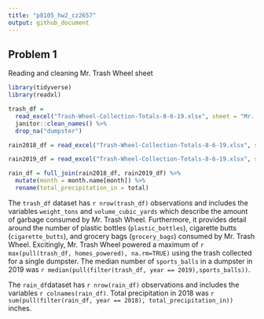 ```yaml
---
title: "p8105_hw2_cz2657"
output: github_document
---
```


## Problem 1

Reading and cleaning Mr. Trash Wheel sheet

```r
library(tidyverse)
library(readxl)
```


```r
trash_df = 
  read_excel("Trash-Wheel-Collection-Totals-8-6-19.xlsx", sheet = "Mr. Trash Wheel", range = "A2:N408", col_names = TRUE) %>% 
  janitor::clean_names() %>% 
  drop_na("dumpster") 

rain2018_df = read_excel("Trash-Wheel-Collection-Totals-8-6-19.xlsx", sheet = "2018 Precipitation", range = "A2:B14", col_names = TRUE) %>% mutate(year = 2018) %>% janitor::clean_names() %>% drop_na(total)

rain2019_df = read_excel("Trash-Wheel-Collection-Totals-8-6-19.xlsx", sheet = "2019 Precipitation", range = "A2:B14", col_names = TRUE) %>% mutate(year = 2019) %>% janitor::clean_names() %>% drop_na(total)

rain_df = full_join(rain2018_df, rain2019_df) %>% 
  mutate(month = month.name[month]) %>% 
  rename(total_precipitation_in = total)

```

The `trash_df` dataset has `r nrow(trash_df)` observations and includes the variables `weight_tons` and `volume_cubic_yards` which describe the amount of garbage consumed by Mr. Trash Wheel. Furthermore, it provides detail around the number of plastic bottles (`plastic_bottles`), cigarette butts (`cigarette_butts`), and grocery bags (`grocery_bags`) consumed by Mr. Trash Wheel. Excitingly, Mr. Trash Wheel powered a maximum of `r max(pull(trash_df, homes_powered), na.rm=TRUE)` using the trash collected for a single dumpster. The median number of `sports_balls` in a dumpster in 2019 was `r median(pull(filter(trash_df, year == 2019),sports_balls))`. 

The `rain_df`dataset has `r nrow(rain_df)` observations and includes the variables `r colnames(rain_df)`. Total precipitation in 2018 was `r sum(pull(filter(rain_df, year == 2018), total_precipitation_in))` inches. 